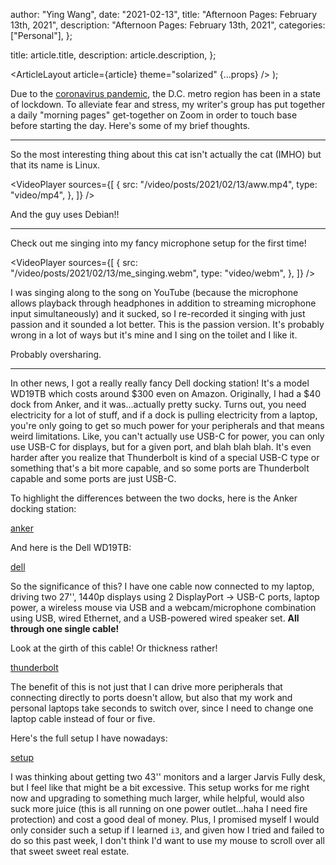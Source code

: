 
  author: "Ying Wang",
  date: "2021-02-13",
  title: "Afternoon Pages: February 13th, 2021",
  description: "Afternoon Pages: February 13th, 2021",
  categories: ["Personal"],
};

  title: article.title,
  description: article.description,
};

  <ArticleLayout article={article} theme="solarized" {...props} />
);

Due to the [coronavirus
pandemic](https://en.wikipedia.org/wiki/2019-20_coronavirus_pandemic), the D.C.
metro region has been in a state of lockdown. To alleviate fear and stress, my
writer's group has put together a daily "morning pages" get-together on Zoom in
order to touch base before starting the day. Here's some of my brief thoughts.

---

So the most interesting thing about this cat isn't actually the cat (IMHO) but
that its name is Linux.

<VideoPlayer
  sources={[
    {
      src: "/video/posts/2021/02/13/aww.mp4",
      type: "video/mp4",
    },
  ]}
/>

And the guy uses Debian!!

---

Check out me singing into my fancy microphone setup for the first time!

<VideoPlayer
  sources={[
    {
      src: "/video/posts/2021/02/13/me_singing.webm",
      type: "video/webm",
    },
  ]}
/>

I was singing along to the song on YouTube (because the microphone allows
playback through headphones in addition to streaming microphone input
simultaneously) and it sucked, so I re-recorded it singing with just passion and
it sounded a lot better. This is the passion version. It's probably wrong in a
lot of ways but it's mine and I sing on the toilet and I like it.

Probably oversharing.

---

In other news, I got a really really fancy Dell docking station! It's a model
WD19TB which costs around $300 even on Amazon. Originally, I had a $40 dock from
Anker, and it was...actually pretty sucky. Turns out, you need electricity for a
lot of stuff, and if a dock is pulling electricity from a laptop, you're only
going to get so much power for your peripherals and that means weird
limitations. Like, you can't actually use USB-C for power, you can only use
USB-C for displays, but for a given port, and blah blah blah. It's even harder
after you realize that Thunderbolt is kind of a special USB-C type or something
that's a bit more capable, and so some ports are Thunderbolt capable and some
ports are just USB-C.

To highlight the differences between the two docks, here is the Anker docking
station:

[anker](/img/posts/2021/02/13/anker.jpg)

And here is the Dell WD19TB:

[dell](/img/posts/2021/02/13/dell.jpg)

So the significance of this? I have one cable now connected to my laptop,
driving two 27'', 1440p displays using 2 DisplayPort -> USB-C ports, laptop
power, a wireless mouse via USB and a webcam/microphone combination using USB,
wired Ethernet, and a USB-powered wired speaker set. **All through one single
cable!**

Look at the girth of this cable! Or thickness rather!

[thunderbolt](/img/posts/2021/02/13/thunderbolt.jpg)

The benefit of this is not just that I can drive more peripherals that
connecting directly to ports doesn't allow, but also that my work and personal
laptops take seconds to switch over, since I need to change one laptop cable
instead of four or five.

Here's the full setup I have nowadays:

[setup](/img/posts/2021/02/13/full_setup.jpg)

I was thinking about getting two 43'' monitors and a larger Jarvis Fully desk,
but I feel like that might be a bit excessive. This setup works for me right now
and upgrading to something much larger, while helpful, would also suck more
juice (this is all running on one power outlet...haha I need fire protection)
and cost a good deal of money. Plus, I promised myself I would only consider
such a setup if I learned `i3`, and given how I tried and failed to do so this
past week, I don't think I'd want to use my mouse to scroll over all that sweet
sweet real estate.
